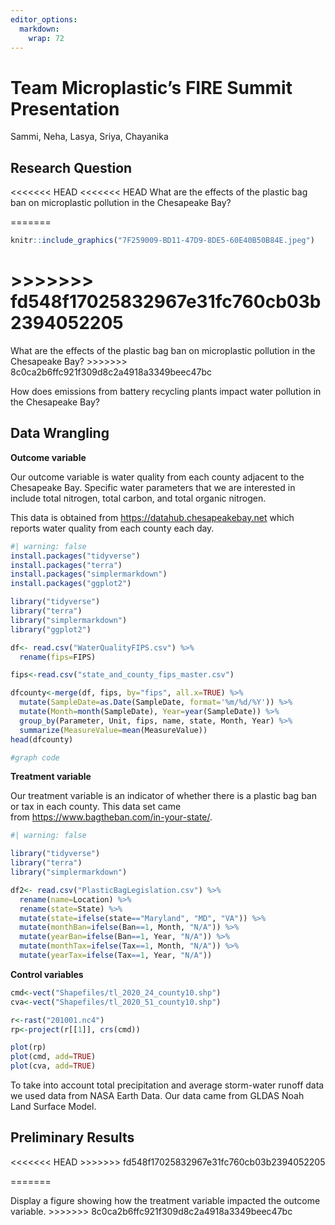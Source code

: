 ```yaml
---
editor_options: 
  markdown: 
    wrap: 72
---
```


# Team Microplastic's FIRE Summit Presentation

Sammi, Neha, Lasya, Sriya, Chayanika

## Research Question

<<<<<<< HEAD
<<<<<<< HEAD
What are the effects of the plastic bag ban on microplastic pollution in the Chesapeake Bay?

=======
```r
knitr::include_graphics("7F259009-BD11-47D9-8DE5-60E40B50B84E.jpeg")
```

>>>>>>> fd548f17025832967e31fc760cb03b2394052205
=======
What are the effects of the plastic bag ban on microplastic pollution in
the Chesapeake Bay?
>>>>>>> 8c0ca2b6ffc921f309d8c2a4918a3349beec47bc

How does emissions from battery recycling plants impact water pollution
in the Chesapeake Bay?

## Data Wrangling

**Outcome variable**

Our outcome variable is water quality from each county adjacent to the
Chesapeake Bay. Specific water parameters that we are interested in
include total nitrogen, total carbon, and total organic nitrogen.

This data is obtained from
[https://datahub.chesapeakebay.net](https://datahub.chesapeakebay.net/)
which reports water quality from each county each day.

```r
#| warning: false
install.packages("tidyverse")
install.packages("terra")
install.packages("simplermarkdown")
install.packages("ggplot2")

library("tidyverse")
library("terra")
library("simplermarkdown")
library("ggplot2")

df<- read.csv("WaterQualityFIPS.csv") %>%
  rename(fips=FIPS)

fips<-read.csv("state_and_county_fips_master.csv")

dfcounty<-merge(df, fips, by="fips", all.x=TRUE) %>%
  mutate(SampleDate=as.Date(SampleDate, format='%m/%d/%Y')) %>%
  mutate(Month=month(SampleDate), Year=year(SampleDate)) %>%
  group_by(Parameter, Unit, fips, name, state, Month, Year) %>%
  summarize(MeasureValue=mean(MeasureValue))
head(dfcounty)
```

```r
#graph code
```

**Treatment variable**

Our treatment variable is an indicator of whether there is a plastic bag
ban or tax in each county. This data set came
from <https://www.bagtheban.com/in-your-state/>.

```r
#| warning: false

library("tidyverse")
library("terra")
library("simplermarkdown")

df2<- read.csv("PlasticBagLegislation.csv") %>%
  rename(name=Location) %>%
  rename(state=State) %>%
  mutate(state=ifelse(state=="Maryland", "MD", "VA")) %>%
  mutate(monthBan=ifelse(Ban==1, Month, "N/A")) %>%
  mutate(yearBan=ifelse(Ban==1, Year, "N/A")) %>%
  mutate(monthTax=ifelse(Tax==1, Month, "N/A")) %>%
  mutate(yearTax=ifelse(Tax==1, Year, "N/A"))
```

**Control variables**
```r
cmd<-vect("Shapefiles/tl_2020_24_county10.shp")
cva<-vect("Shapefiles/tl_2020_51_county10.shp")

r<-rast("201001.nc4")
rp<-project(r[[1]], crs(cmd))

plot(rp)
plot(cmd, add=TRUE)
plot(cva, add=TRUE)
```


To take into account total precipitation and average storm-water runoff
data we used data from NASA Earth Data. Our data came from GLDAS Noah
Land Surface Model.

## Preliminary Results
<<<<<<< HEAD
>>>>>>> fd548f17025832967e31fc760cb03b2394052205


=======

Display a figure showing how the treatment variable impacted the outcome
variable.
>>>>>>> 8c0ca2b6ffc921f309d8c2a4918a3349beec47bc
